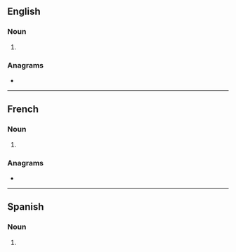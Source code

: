 {{also|claqués}}
==English==

===Noun===
{{head|en|noun plural form}}

# {{plural of|claque|lang=en}}

===Anagrams===
* {{anagrams|en|a=acelqsu|calques}}

----

==French==

===Noun===
{{head|fr|noun plural form|g=f|g2=m}}

# {{plural of|claque|lang=fr}}

===Anagrams===
* {{l|fr|calques}}

----

==Spanish==

===Noun===
{{head|es|noun form|g=m-p}}

# {{plural of|clac|lang=es}}